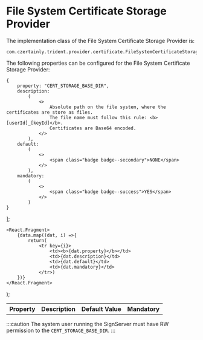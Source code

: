 # File System Certificate Storage Provider

The implementation class of the File System Certificate Storage Provider is:

```
com.czertainly.trident.provider.certificate.FileSystemCertificateStorage
```

The following properties can be configured for the File System Certificate Storage Provider:

    {
        property: "CERT_STORAGE_BASE_DIR",
        description:
            (
                <>
                    Absolute path on the file system, where the certificates are store as files.
                    The file name must follow this rule: <b>[userId]_[keyId]</b>.
                    Certificates are Base64 encoded.
                </>
            ),
        default:
            (
                <>
                    <span class="badge badge--secondary">NONE</span>
                </>
            ),
        mandatory:
            (
                <>
                    <span class="badge badge--success">YES</span>
                </>
            )
    }
];

    <React.Fragment>
        {data.map((dat, i) =>{
            return(
                <tr key={i}>
                    <td><b>{dat.property}</b></td>
                    <td>{dat.description}</td>
                    <td>{dat.default}</td>
                    <td>{dat.mandatory}</td>
                </tr>)
        })}
    </React.Fragment>
);

<table>
    <th>Property</th>
    <th>Description</th>
    <th>Default Value</th>
    <th>Mandatory</th>
    <tbody>
    <GenTable data={data}/>
    </tbody>
</table>

:::caution
The system user running the SignServer must have RW permission to the `CERT_STORAGE_BASE_DIR`.
:::